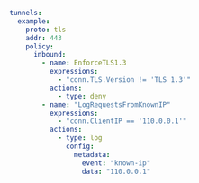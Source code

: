 ```yaml
tunnels:
  example:
    proto: tls
    addr: 443
    policy:
      inbound:
        - name: EnforceTLS1.3
          expressions:
            - "conn.TLS.Version != 'TLS 1.3'"
          actions:
            - type: deny
        - name: "LogRequestsFromKnownIP"
          expressions:
            - "conn.ClientIP == '110.0.0.1'"
          actions:
            - type: log
              config:
                metadata:
                  event: "known-ip"
                  data: "110.0.0.1"
```
